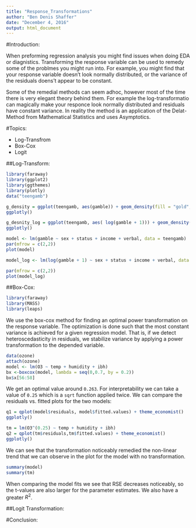 ```yaml
---
title: "Response_Transformations"
author: "Ben Denis Shaffer"
date: "December 4, 2016"
output: html_document
---
```


#Introduction:

When preforming regression analysis you might find issues when doing EDA or diagnistics. Transforming the response variable can be used to remedy some of the problmes you might run into. For example, you might find that your response variable doesn't look normally distributed, or the variance of the residuals doens't appear to be constant. 

Some of the remedial methods can seem adhoc, however most of the time there is very elegant theory behind them. For example the log-transformatio can magically make your responce look normally distributed and residuals have constant variance. In reality the method is an application of the Delat-Method from Mathematical Statistics and uses Asymptotics. 

#Topics:

- Log-Transfrom
- Box-Cox 
- Logit

##Log-Transform:

```r
library(faraway)
library(ggplot2)
library(ggthemes)
library(plotly)
data("teengamb")

g_density = ggplot(teengamb, aes(gamble)) + geom_density(fill = "gold", col = "blue") + labs(title = "Teen Gamble Density", x = "Pounds Gambled") + theme_economist()
ggplotly()

g_desnity_log = ggplot(teengamb, aes( log(gamble + 1))) + geom_density(fill = "gold", col = "blue") + xlim(-3,8) + labs(title = "Log Teen Gamble Density", x = "Log(Pounds Gambled)") + theme_economist()
ggplotly()

```

```r

model <- lm(gamble ~ sex + status + income + verbal, data = teengamb)
par(mfrow = c(2,2))
plot(model)

model_log <- lm(log(gamble + 1) ~ sex + status + income + verbal, data = teengamb)

par(mfrow = c(2,2))
plot(model_log)

```

##Box-Cox:

```r
library(faraway)
library(MASS)
library(leaps)
```

We use the box-cox method for finding an optimal power transformation on the response variable. The optimization is done such that the most constant variance is achieved for a given regression model. That is, if we detect heteroscedasticity in residuals, we stabilize variance by applying a power transformation to the depended variable.
```r

data(ozone)
attach(ozone)
model <- lm(O3 ~ temp + humidity + ibh)
bx <-boxcox(model, lambda = seq(0,0.7, by = 0.2))
bx$x[56:58]

```

We get an optimal value around `0.263`. For interpretability we can take a value of `0.25` which is a `sqrt` function applied twice. We can compare the residuals vs. fitted plots for the two models:

```r
q1 = qplot(model$residuals, model$fitted.values) + theme_economist()
ggplotly()

tm = lm(O3^(0.25) ~ temp + humidity + ibh)
q2 = qplot(tm$residuals,tm$fitted.values) + theme_economist()
ggplotly()
```

We can see that the transformation noticeably remedied the non-linear trend that we can observe in the plot for the model with no transformation.

```r
summary(model)
summary(tm)
```

When comparing the model fits we see that RSE decreases noticeably, so the t-values are also larger for the parameter estimates. We also have a greater $R^2$.


##Logit Transformation:

#Conclusion:

